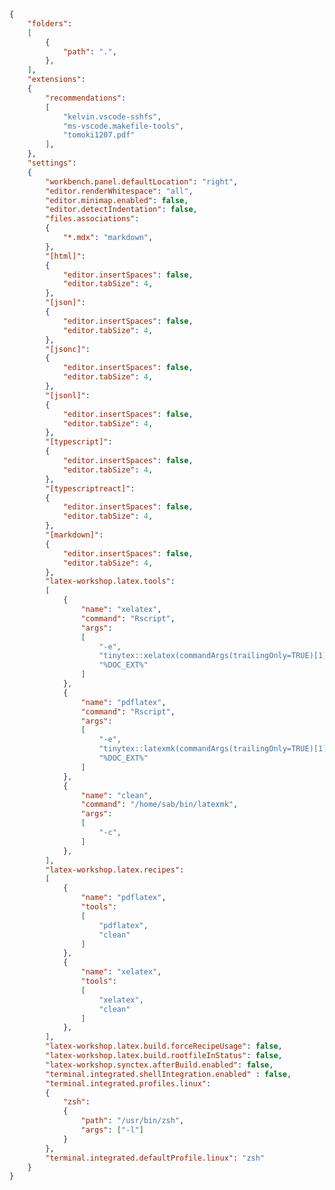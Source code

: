 ```json
{
	"folders":
	[
		{
			"path": ".",
		},
	],
	"extensions": 
	{
		"recommendations": 
		[
			"kelvin.vscode-sshfs",
			"ms-vscode.makefile-tools",
			"tomoki1207.pdf"
		],
	},
	"settings":
	{
		"workbench.panel.defaultLocation": "right",
		"editor.renderWhitespace": "all",
		"editor.minimap.enabled": false,
		"editor.detectIndentation": false,
		"files.associations":
		{
			"*.mdx": "markdown",
		},
		"[html]":
		{
			"editor.insertSpaces": false,
			"editor.tabSize": 4,
		},
		"[json]":
		{
			"editor.insertSpaces": false,
			"editor.tabSize": 4,
		},
		"[jsonc]":
		{
			"editor.insertSpaces": false,
			"editor.tabSize": 4,
		},
		"[jsonl]":
		{
			"editor.insertSpaces": false,
			"editor.tabSize": 4,
		},
		"[typescript]":
		{
			"editor.insertSpaces": false,
			"editor.tabSize": 4,
		},
		"[typescriptreact]":
		{
			"editor.insertSpaces": false,
			"editor.tabSize": 4,
		},
		"[markdown]":
		{
			"editor.insertSpaces": false,
			"editor.tabSize": 4,
		},
		"latex-workshop.latex.tools":
		[
			{
				"name": "xelatex",
				"command": "Rscript",
				"args": 
				[
					"-e",
					"tinytex::xelatex(commandArgs(trailingOnly=TRUE)[1], clean = FALSE);",
					"%DOC_EXT%"
				]
			},
			{
				"name": "pdflatex",
				"command": "Rscript",
				"args": 
				[
					"-e",
					"tinytex::latexmk(commandArgs(trailingOnly=TRUE)[1], clean = FALSE);",
					"%DOC_EXT%"
				]
			},
			{
				"name": "clean",
				"command": "/home/sab/bin/latexmk",
				"args":
				[
					"-c",
				]
			},
		],
		"latex-workshop.latex.recipes": 
		[
			{
				"name": "pdflatex",
				"tools":
				[
					"pdflatex",
					"clean"
				]
			},
			{
				"name": "xelatex",
				"tools":
				[
					"xelatex",
					"clean"
				]
			},
		],
		"latex-workshop.latex.build.forceRecipeUsage": false,
		"latex-workshop.latex.build.rootfileInStatus": false,
		"latex-workshop.synctex.afterBuild.enabled": false,
		"terminal.integrated.shellIntegration.enabled" : false,
		"terminal.integrated.profiles.linux": 
		{
			"zsh":
			{
				"path": "/usr/bin/zsh",
				"args": ["-l"]
			}
		},
		"terminal.integrated.defaultProfile.linux": "zsh"
	}
}
```
